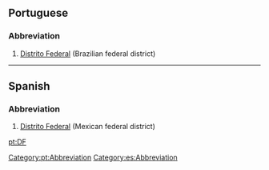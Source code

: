 ==Portuguese==
===Abbreviation===
#[[Distrito Federal]] (Brazilian federal district)
----
==Spanish==
===Abbreviation===
#[[Distrito Federal]] (Mexican federal district)

[[Category:pt:Abbreviation]]
[[Category:es:Abbreviation]]

[[pt:DF]]